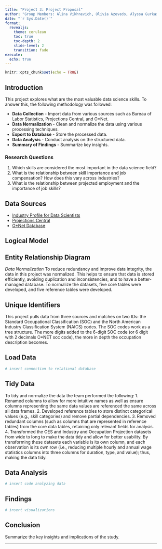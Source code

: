 ```yaml
---
title: "Project 3: Project Proposal"
author: "Group Members: Alina Vikhnevich, Olivia Azevedo, Alyssa Gurkas, Musrat Jahan"
date: "`r Sys.Date()`"
format:
  revealjs:
    theme: cerulean
    toc: true
    toc-depth: 2
    slide-level: 2
    transition: fade
execute:
  echo: true
---
```


```r
knitr::opts_chunk$set(echo = TRUE)
```

## Introduction

This project explores what are the most valuable data science skills. To answer this, the following methodology was followed:

- **Data Collection** - Import data from various sources such as Bureau of Labor Statistics, Projections Central, and O*Net.
- **Data Normalization** - Clean and normalize the data using various processing techniques.
- **Export to Database** - Store the processed data.
- **Data Analysis** - Conduct analysis on the structured data.
- **Summary of Findings** - Summarize key insights.

### Research Questions

1. Which skills are considered the most important in the data science field?
2. What is the relationship between skill importance and job compensation? How does this vary across industries?
3. What is the relationship between projected employment and the importance of job skills?

## Data Sources

- [Industry Profile for Data Scientists](https://www.bls.gov/oes/current/oes150000.htm)
- [Projections Central](https://projectionscentral.org/directdownloads)
- [O\*Net Database](https://www.onetcenter.org/database.html#all-files)

## Logical Model

## Entity Relationship Diagram
*Data Normalization* 
To reduce redundancy and improve data integrity, the data in this project was 
normalized. This helps to ensure that data is stored efficiently, avoiding 
duplication and inconsistencies, and to have a better-managed database. To 
normalize the datasets, five core tables were developed, and five reference 
tables were developed. 

## Unique Identifiers
This project pulls data from three sources and matches on two IDs: the Standard 
Occupational Classification (SOC) and the North American Industry Classification 
System (NAICS) codes. The SOC codes work as a tree structure. The more digits 
added to the 6-digit SOC code (or 6 digit with 2 decimals O*NET soc code), the 
more in depth the occupation description becomes.  

## Load Data

```r
# insert connection to relational database
```



## Tidy Data
To tidy and normalize the data the team performed the following: 
1. Renamed columns to allow for more intuitive names as well as ensure columns representing the same data values are referenced the same across all data frames. 
2. Developed reference tables to store distinct categorical values (e.g., skill categories) and remove partial dependencies. 
3. Removed redundant columns (such as columns that are represented in reference tables) from the core data tables, retaining only relevant fields for analysis. 
4. Transformed the OES and Industry and Occupation Projection datasets from wide to  long  to make the data tidy and allow for better usability. By transforming these datasets each variable is its own column, and each observation is its own row (i.e., reducing multiple hourly and annual wage statistics columns into three columns for duration, type, and value); thus, making the data tidy.


## Data Analysis

```r
# insert code analyzing data 

```

## Findings

```r
# insert visualizations
```

## Conclusion

Summarize the key insights and implications of the study.

---
